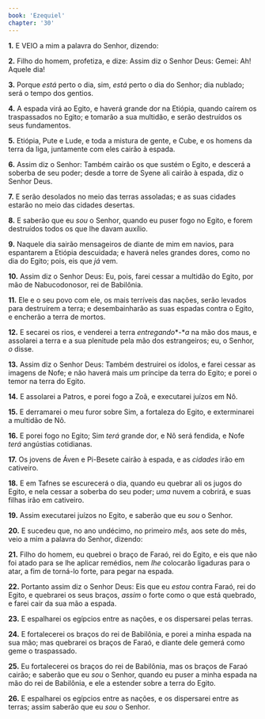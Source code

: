 ```yaml
---
book: 'Ezequiel'
chapter: '30'
---
```


**1.** E VEIO a mim a palavra do Senhor, dizendo:

**2.** Filho do homem, profetiza, e dize: Assim diz o Senhor Deus: Gemei: Ah! Aquele dia!

**3.** Porque *está* perto o dia, sim, *está* perto o dia do Senhor; dia nublado; será o tempo dos gentios.

**4.** A espada virá ao Egito, e haverá grande dor na Etiópia, quando caírem os traspassados no Egito; e tomarão a sua multidão, e serão destruídos os seus fundamentos.

**5.** Etiópia, Pute e Lude, e toda a mistura de gente, e Cube, e os homens da terra da liga, juntamente com eles cairão à espada.

**6.** Assim diz o Senhor: Também cairão os que sustém o Egito, e descerá a soberba de seu poder; desde a torre de Syene ali cairão à espada, diz o Senhor Deus.

**7.** E serão desolados no meio das terras assoladas; e as suas cidades estarão no meio das cidades desertas.

**8.** E saberão que eu *sou* o Senhor, quando eu puser fogo no Egito, e forem destruídos todos os que lhe davam auxílio.

**9.** Naquele dia sairão mensageiros de diante de mim em navios, para espantarem a Etiópia descuidada; e haverá neles grandes dores, como no dia do Egito; pois, eis que *já* vem.

**10.** Assim diz o Senhor Deus: Eu, pois, farei cessar a multidão do Egito, por mão de Nabucodonosor, rei de Babilônia.

**11.** Ele e o seu povo com ele, os mais terríveis das nações, serão levados para destruírem a terra; e desembainharão as suas espadas contra o Egito, e encherão a terra de mortos.

**12.** E secarei os rios, e venderei a terra *entregando**-**a* na mão dos maus, e assolarei a terra e a sua plenitude pela mão dos estrangeiros; eu, o Senhor, *o* disse.

**13.** Assim diz o Senhor Deus: Também destruirei os ídolos, e farei cessar as imagens de Nofe; e não haverá mais *um* príncipe da terra do Egito; e porei o temor na terra do Egito.

**14.** E assolarei a Patros, e porei fogo a Zoã, e executarei juízos em Nô.

**15.** E derramarei o meu furor sobre Sim, a fortaleza do Egito, e exterminarei a multidão de Nô.

**16.** E porei fogo no Egito; Sim *terá* grande dor, e Nô será fendida, e Nofe *terá* angústias cotidianas.

**17.** Os jovens de Áven e Pi-Besete cairão à espada, e as *cidades* irão em cativeiro.

**18.** E em Tafnes se escurecerá o dia, quando eu quebrar ali os jugos do Egito, e nela cessar a soberba do seu poder; *uma* nuvem a cobrirá, e suas filhas irão em cativeiro.

**19.** Assim executarei juízos no Egito, e saberão que eu *sou* o Senhor.

**20.** E sucedeu que, no ano undécimo, no primeiro *mês,* aos sete do mês, veio a mim a palavra do Senhor, dizendo:

**21.** Filho do homem, eu quebrei o braço de Faraó, rei do Egito, e eis que não foi atado para se lhe aplicar remédios, nem *lhe* colocarão ligaduras para o atar, a fim de torná-lo forte, para pegar na espada.

**22.** Portanto assim diz o Senhor Deus: Eis que eu *estou* contra Faraó, rei do Egito, e quebrarei os seus braços, *assim* o forte como o que está quebrado, e farei cair da sua mão a espada.

**23.** E espalharei os egípcios entre as nações, e os dispersarei pelas terras.

**24.** E fortalecerei os braços do rei de Babilônia, e porei a minha espada na sua mão; mas quebrarei os braços de Faraó, e diante dele gemerá como geme o traspassado.

**25.** Eu fortalecerei os braços do rei de Babilônia, mas os braços de Faraó cairão; e saberão que eu *sou* o Senhor, quando eu puser a minha espada na mão do rei de Babilônia, e ele a estender sobre a terra do Egito.

**26.** E espalharei os egípcios entre as nações, e os dispersarei entre as terras; assim saberão que eu *sou* o Senhor.